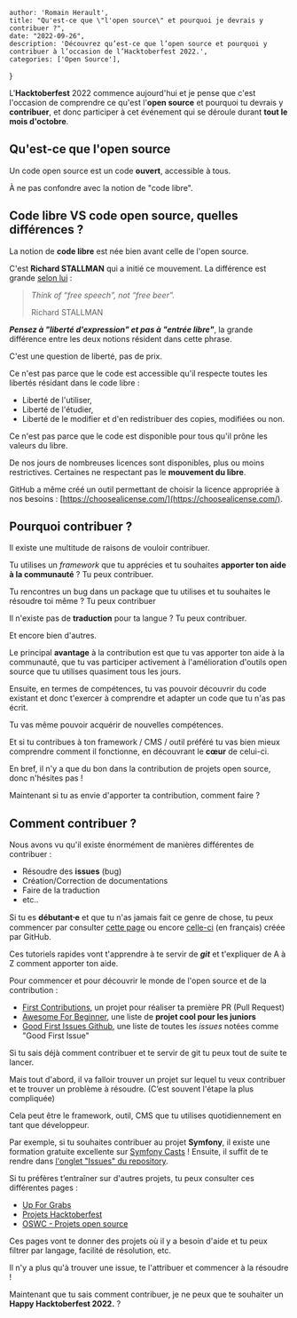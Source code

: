 
    author: 'Romain Herault',
    title: "Qu'est-ce que \"l'open source\" et pourquoi je devrais y contribuer ?",
    date: "2022-09-26",
    description: 'Découvrez qu’est-ce que l’open source et pourquoi y contribuer à l’occasion de l’Hacktoberfest 2022.',
    categories: ['Open Source'],
}


L'**Hacktoberfest** 2022 commence aujourd'hui et je pense que c'est l'occasion de comprendre ce qu'est l'**open source** et pourquoi tu devrais y **contribuer**, et donc participer à cet événement qui se déroule durant **tout le mois d'octobre**.

## Qu'est-ce que l'open source

Un code open source est un code **ouvert**, accessible à tous.

À ne pas confondre avec la notion de "code libre".

## Code libre VS code open source, quelles différences ?

La notion de **code libre** est née bien avant celle de l'open source.

C'est **Richard STALLMAN** qui a initié ce mouvement. La différence est grande [selon lui](https://www.gnu.org/philosophy/open-source-misses-the-point.fr.html) :

> _Think of “free speech”, not “free beer”._
>
> Richard STALLMAN

_**Pensez à "liberté d'expression" et pas à "entrée libre"**_, la grande différence entre les deux notions résident dans cette phrase.

C'est une question de liberté, pas de prix.

Ce n'est pas parce que le code est accessible qu'il respecte toutes les libertés résidant dans le code libre :

- Liberté de l'utiliser,
- Liberté de l'étudier,
- Liberté de le modifier et d'en redistribuer des copies, modifiées ou non.

Ce n'est pas parce que le code est disponible pour tous qu'il prône les valeurs du libre.

De nos jours de nombreuses licences sont disponibles, plus ou moins restrictives. Certaines ne respectant pas le **mouvement du libre**.

GitHub a même créé un outil permettant de choisir la licence appropriée à nos besoins : [https://choosealicense.com/](https://choosealicense.com/).

## Pourquoi contribuer ?

Il existe une multitude de raisons de vouloir contribuer.

Tu utilises un _framework_ que tu apprécies et tu souhaites **apporter ton aide à la communauté** ? Tu peux contribuer.

Tu rencontres un bug dans un package que tu utilises et tu souhaites le résoudre toi même ? Tu peux contribuer

Il n'existe pas de **traduction** pour ta langue ? Tu peux contribuer.

Et encore bien d'autres.

Le principal **avantage** à la contribution est que tu vas apporter ton aide à la communauté, que tu vas participer activement à l'amélioration d'outils open source que tu utilises quasiment tous les jours.

Ensuite, en termes de compétences, tu vas pouvoir découvrir du code existant et donc t'exercer à comprendre et adapter un code que tu n'as pas écrit.

Tu vas même pouvoir acquérir de nouvelles compétences.

Et si tu contribues à ton framework / CMS / outil préféré tu vas bien mieux comprendre comment il fonctionne, en découvrant le **cœur** de celui-ci.

En bref, il n'y a que du bon dans la contribution de projets open source, donc n'hésites pas !

Maintenant si tu as envie d'apporter ta contribution, comment faire ?

## Comment contribuer ?

Nous avons vu qu'il existe énormément de manières différentes de contribuer :

- Résoudre des **issues** (bug)
- Création/Correction de documentations
- Faire de la traduction
- etc..

Si tu es **débutant⸱e** et que tu n'as jamais fait ce genre de chose, tu peux commencer par consulter [cette page](https://www.digitalocean.com/community/tutorial_series/an-introduction-to-open-source) ou encore [celle-ci](https://opensource.guide/fr/how-to-contribute/) (en français) créée par GitHub.

Ces tutoriels rapides vont t'apprendre à te servir de _**git**_ et t'expliquer de A à Z comment apporter ton aide.

Pour commencer et pour découvrir le monde de l'open source et de la contribution :

- [First Contributions](https://github.com/firstcontributions/first-contributions), un projet pour réaliser ta première PR (Pull Request)
- [Awesome For Beginner](https://github.com/mungell/awesome-for-beginners), une liste de **projet cool pour les juniors**
- [Good First Issues Github](https://github.com/issues?q=is%3Aopen+is%3Aissue+label%3A%22good+first+issue%22), une liste de toutes les _issues_ notées comme "Good First Issue"

Si tu sais déjà comment contribuer et te servir de git tu peux tout de suite te lancer.

Mais tout d'abord, il va falloir trouver un projet sur lequel tu veux contribuer et te trouver un problème à résoudre. (C’est souvent l'étape la plus compliquée)

Cela peut être le framework, outil, CMS que tu utilises quotidiennement en tant que développeur.

Par exemple, si tu souhaites contribuer au projet **Symfony**, il existe une formation gratuite excellente sur [Symfony Casts](https://symfonycasts.com/screencast/contributing) ! Ensuite, il suffit de te rendre dans [l'onglet "Issues" du repository](https://github.com/symfony/symfony/issues?q=is%3Aissue+is%3Aopen+sort%3Aupdated-desc).

Si tu préfères t’entraîner sur d'autres projets, tu peux consulter ces différentes pages :

- [Up For Grabs](https://up-for-grabs.net/#/)
- [Projets Hacktoberfest](https://github.com/topics/hacktoberfest)
- [OSWC - Projets open source](https://www.oswc.is/search-projects)

Ces pages vont te donner des projets où il y a besoin d'aide et tu peux filtrer par langage, facilité de résolution, etc.

Il n'y a plus qu'à trouver une issue, te l'attribuer et commencer à la résoudre !

Maintenant que tu sais comment contribuer, je ne peux que te souhaiter un **Happy Hacktoberfest 2022.** ?
